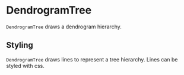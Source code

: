 
# DendrogramTree

<Meta of={DendrogramTreeStories} />

`DendrogramTree` draws a dendrogram hierarchy.

<ArgTypes of={DendrogramTreeStories} />

## Styling

`DendrogramTree` draws lines to represent a tree hierarchy. Lines can be styled with css.

<Canvas of={DendrogramTreeStories.Styling} />
